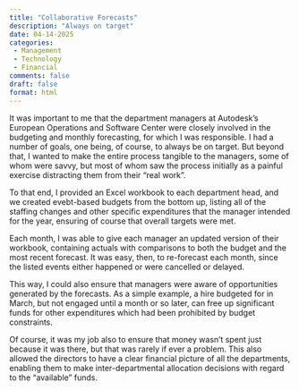 ```yaml
---
title: "Collaborative Forecasts"
description: "Always on target"
date: 04-14-2025
categories: 
 - Management
 - Technology
 - Financial
comments: false
draft: false
format: html
---
```


It was important to me that the department managers at Autodesk's European Operations and Software Center were closely involved in the budgeting and monthly forecasting, for which I was responsible. I had a number of goals, one being, of course, to always be on target. But beyond that, I wanted to make the entire process tangible to the managers, some of whom were savvy, but most of whom saw the process initially as a painful exercise distracting them from their "real work".

To that end, I provided an Excel workbook to each department head, and we created evebt-based budgets from the bottom up, listing all of the staffing changes and other specific expenditures that the manager intended for the year, ensuring of course that overall targets were met.

Each month, I was able to give each manager an updated version of their workbook, containing actuals with comparisons to both the budget and the most recent forecast. It was easy, then, to re-forecast each month, since the listed events either happened or were cancelled or delayed.

This way, I could also ensure that managers were aware of opportunities generated by the forecasts. As a simple example, a hire budgeted for in March, but not engaged until a month or so later, can free up significant funds for other expenditures which had been prohibited by budget constraints. 

Of course, it was my job also to ensure that money wasn't spent just because it was there, but that was rarely if ever a problem. This also allowed the directors to have a clear financial picture of all the departments, enabling them to make inter-departmental allocation decisions with regard to the "available" funds.